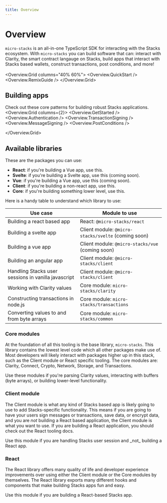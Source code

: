 ```yaml
---
title: Overview
---
```


# Overview

`micro-stacks` is an all-in-one TypeScript SDK for interacting with the Stacks ecosystem. With `micro-stacks` you can build
software that can: interact with Clarity, the smart contract langauge on Stacks, build apps that interact with Stacks based wallets,
construct transactions, post conditions, and more!
<br />
<br />
<Overview.Grid columns="40% 60%">
<Overview.QuickStart />
<Overview.RemixGuide />
</Overview.Grid>

## Building apps

Check out these core patterns for building robust Stacks applications.
<br />
<Overview.Grid columns={2}>
<Overview.GetStarted />
<Overview.Authentication />
<Overview.TransactionSigning />
<Overview.MessageSigning />
<Overview.PostConditions />

</Overview.Grid>

## Available libraries

These are the packages you can use:
- **React**: if you're building a Vue app, use this.
- **Svelte**: if you're building a Svelte app, use this (coming soon).
- **Vue**: if you're building a Vue app, use this (coming soon).
- **Client**: if you're building a non-react app, use this.
- **Core**: if you're building something lower level, use this.

Here is a handy table to understand which library to use:

| Use case | Module to use |
|--------------------------- | ---------------|
| Building a react based app | React: `@micro-stacks/react` |
| Building a svelte app | Client module: `@micro-stacks/svelte` (coming soon) |
| Building a vue app | Client module: `@micro-stacks/vue` (coming soon) |
| Building an angular app | Client module: `@micro-stacks/client` |
| Handling Stacks user sessions in vanilla javascript | Client module: `@micro-stacks/client` |
| Working with Clarity values | Core module: `micro-stacks/clarity` |
| Constructing transactions in node.js | Core module: `micro-stacks/transactions` |
| Converting values to and from byte arrays | Core module: `micro-stacks/common` |


### Core modules

At the foundation of all this tooling is the base library, `micro-stacks`. This library contains the lowest level code which all other
packages make use of. Most developers will likely interact with packages higher up in this stack, such as the Client module or React specific tooling.
The core modules are: Clarity, Connect, Crypto, Network, Storage, and Transactions.


<Callout type="info" emoji="✅">
  Use these modules if you're parsing Clarity values, interacting with buffers (byte arrays), or building lower-level functionality.
</Callout>


### Client module

The Client module is what any kind of Stacks based app is likely going to use to add Stacks-specific functionality. This
means if you are going to have your users sign messages or transactions, save data, or encrypt data, and you are
_not_ building a React based application, the Client module is what you want to use. If you are building a React application,
you should check out the React tooling docs.

<Callout type="info" emoji="✅">
  Use this module if you are handling Stacks user session and _not_ building a React app.
</Callout>

### React

The React library offers many quality of life and developer experience improvements over using either the Client module or
the Core modules by themselves. The React library exports many different hooks and components that make building Stacks apps
fun and easy.

<Callout type="info" emoji="✅">
  Use this module if you are building a React-based Stacks app.
</Callout>

